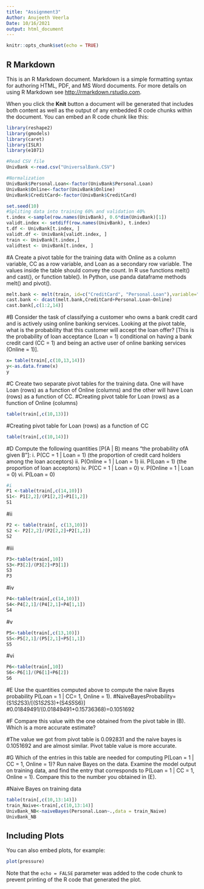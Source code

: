 ```yaml
---
title: "Assignment3"
Author: Anujeeth Veerla
Date: 10/16/2021
output: html_document
---
```


```r
knitr::opts_chunk$set(echo = TRUE)
```

## R Markdown

This is an R Markdown document. Markdown is a simple formatting syntax for authoring HTML, PDF, and MS Word documents. For more details on using R Markdown see <http://rmarkdown.rstudio.com>.

When you click the **Knit** button a document will be generated that includes both content as well as the output of any embedded R code chunks within the document. You can embed an R code chunk like this:

```r

library(reshape2)
library(gmodels)
library(caret)
library(ISLR)
library(e1071)

```

```r
#Read CSV file
UnivBank <-read.csv("UniversalBank.CSV")
```

```r
#Normalization
UnivBank$Personal.Loan<-factor(UnivBank$Personal.Loan)
UnivBank$Online<-factor(UnivBank$Online)
UnivBank$CreditCard<-factor(UnivBank$CreditCard)
```

```r
set.seed(10)
#Spliting data into training 60% and validation 40%
t.index <-sample(row.names(UnivBank), 0.6*dim(UnivBank)[1])
validt.index <- setdiff(row.names(UnivBank), t.index)
t.df <- UnivBank[t.index, ]
validt.df <- UnivBank[validt.index, ]
train <- UnivBank[t.index,]
validtest <- UnivBank[t.index, ]
```

#A Create a pivot table for the training data with Online as a column variable, CC as a row variable, and Loan as a secondary row variable. The values inside the table should convey the count. In R use functions melt() and cast(), or function table(). In Python, use panda dataframe methods melt() and pivot().
```r
melt.bank <- melt(train, id=c("CreditCard", "Personal.Loan"),variable="Online")
cast.bank <- dcast(melt.bank,CreditCard+Personal.Loan~Online)
cast.bank[,c(1:2,14)]

```

#B Consider the task of classifying a customer who owns a bank credit card and is actively using online banking services. Looking at the pivot table, what is the probability that this customer will accept the loan offer? [This is the probability of loan acceptance (Loan = 1) conditional on having a bank credit card (CC = 1) and being an active user of online banking services (Online = 1)].
```r
x= table(train[,c(10,13,14)])
y<-as.data.frame(x)
y
```
#C Create two separate pivot tables for the training data. One will have Loan (rows) as a function of Online (columns) and the other will have Loan (rows) as a function of CC.
#Creating pivot table for Loan (rows) as a function of Online (columns)
```r
table(train[,c(10,13)])
```
#Creating pivot table for Loan (rows) as a function of CC
```r
table(train[,c(10,14)])
```
#D Compute the following quantities [P(A | B) means “the probability ofA given B”]: i. P(CC = 1 | Loan = 1) (the proportion of credit card holders among the loan acceptors) ii. P(Online = 1 | Loan = 1) iii. P(Loan = 1) (the proportion of loan acceptors) iv. P(CC = 1 | Loan = 0) v. P(Online = 1 | Loan = 0) vi. P(Loan = 0)
```r
#i 
P1 <-table(train[,c(14,10)])
S1<- P1[2,2]/(P1[2,2]+P1[1,2])
S1
```
#ii
```r
P2 <- table(train[, c(13,10)])
S2 <- P2[2,2]/(P2[2,2]+P2[1,2])
S2
```
#iii
```r
P3<-table(train[,10])
S3<-P3[2]/(P3[2]+P3[1])
S3
P3
```
#iv
```r
P4<-table(train[,c(14,10)])
S4<-P4[2,1]/(P4[2,1]+P4[1,1])
S4
```
#v
```r
P5<-table(train[,c(13,10)])
S5<-P5[2,1]/(P5[2,1]+P5[1,1])
S5
```
#vi
```r
P6<-table(train[,10])
S6<-P6[1]/(P6[1]+P6[2])
S6

```
#E Use the quantities computed above to compute the naive Bayes probability P(Loan = 1 | CC= 1, Online = 1).
#NaiveBayesProbability= (S1*S2*S3)/[(S1*S2*S3)+(S4*S5*S6)]
#0.01849491/(0.01849491+0.15736368)=0.1051692

#F  Compare this value with the one obtained from the pivot table in (B). Which is a more accurate estimate?

#The value we got from pivot table is 0.092831 and the naive bayes is 0.1051692 and are almost similar. Pivot table value is more accurate. 

#G Which of the entries in this table are needed for computing P(Loan = 1 | CC = 1, Online = 1)? Run naive Bayes on the data. Examine the model output on training data, and find the entry that corresponds to P(Loan = 1 | CC = 1, Online = 1). Compare this to the number you obtained in (E).

#Naive Bayes on training data
```r
table(train[,c(10,13:14)])
train_Naive<-train[,c(10,13:14)]
UnivBank_NB<-naiveBayes(Personal.Loan~.,data = train_Naive)
UnivBank_NB
```

## Including Plots

You can also embed plots, for example:

```r
plot(pressure)
```

Note that the `echo = FALSE` parameter was added to the code chunk to prevent printing of the R code that generated the plot.
